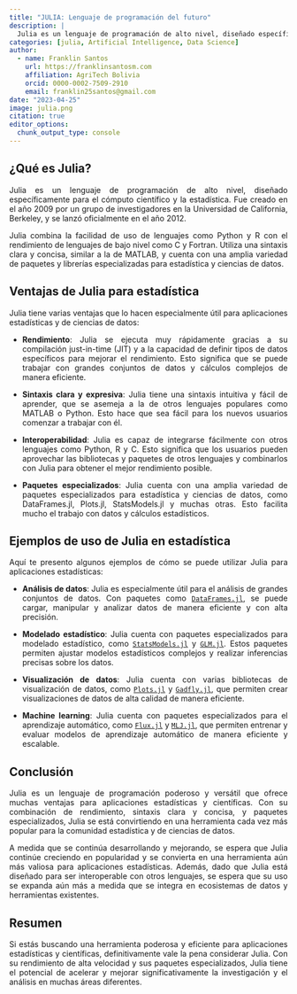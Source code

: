 ```yaml
---
title: "JULIA: Lenguaje de programación del futuro"
description: |
  Julia es un lenguaje de programación de alto nivel, diseñado específicamente para el cómputo científico y la estadística.
categories: [julia, Artificial Intelligence, Data Science]
author:
  - name: Franklin Santos
    url: https://franklinsantosm.com
    affiliation: AgriTech Bolivia
    orcid: 0000-0002-7509-2910
    email: franklin25santos@gmail.com
date: "2023-04-25"
image: julia.png
citation: true
editor_options: 
  chunk_output_type: console
---
```


```{=html}
<style>
body {
text-align: justify}
</style>
```

## ¿Qué es Julia?
Julia es un lenguaje de programación de alto nivel, diseñado específicamente para el cómputo científico y la estadística. Fue creado en el año 2009 por un grupo de investigadores en la Universidad de California, Berkeley, y se lanzó oficialmente en el año 2012.

Julia combina la facilidad de uso de lenguajes como Python y R con el rendimiento de lenguajes de bajo nivel como C y Fortran. Utiliza una sintaxis clara y concisa, similar a la de MATLAB, y cuenta con una amplia variedad de paquetes y librerías especializadas para estadística y ciencias de datos.

## Ventajas de Julia para estadística
Julia tiene varias ventajas que lo hacen especialmente útil para aplicaciones estadísticas y de ciencias de datos:

- **Rendimiento**: Julia se ejecuta muy rápidamente gracias a su compilación just-in-time (JIT) y a la capacidad de definir tipos de datos específicos para mejorar el rendimiento. Esto significa que se puede trabajar con grandes conjuntos de datos y cálculos complejos de manera eficiente.

- **Sintaxis clara y expresiva**: Julia tiene una sintaxis intuitiva y fácil de aprender, que se asemeja a la de otros lenguajes populares como MATLAB o Python. Esto hace que sea fácil para los nuevos usuarios comenzar a trabajar con él.

- **Interoperabilidad**: Julia es capaz de integrarse fácilmente con otros lenguajes como Python, R y C. Esto significa que los usuarios pueden aprovechar las bibliotecas y paquetes de otros lenguajes y combinarlos con Julia para obtener el mejor rendimiento posible.

- **Paquetes especializados**: Julia cuenta con una amplia variedad de paquetes especializados para estadística y ciencias de datos, como DataFrames.jl, Plots.jl, StatsModels.jl y muchas otras. Esto facilita mucho el trabajo con datos y cálculos estadísticos.

## Ejemplos de uso de Julia en estadística
Aquí te presento algunos ejemplos de cómo se puede utilizar Julia para aplicaciones estadísticas:

- **Análisis de datos**: Julia es especialmente útil para el análisis de grandes conjuntos de datos. Con paquetes como [`DataFrames.jl`](https://dataframes.juliadata.org/stable/), se puede cargar, manipular y analizar datos de manera eficiente y con alta precisión.

- **Modelado estadístico**: Julia cuenta con paquetes especializados para modelado estadístico, como [`StatsModels.jl`](https://juliastats.org/StatsModels.jl/stable/) y [`GLM.jl`](https://juliastats.org/GLM.jl/stable/). Estos paquetes permiten ajustar modelos estadísticos complejos y realizar inferencias precisas sobre los datos.

- **Visualización de datos**: Julia cuenta con varias bibliotecas de visualización de datos, como [`Plots.jl`](https://docs.juliaplots.org/stable/) y [`Gadfly.jl`](http://gadflyjl.org/stable/), que permiten crear visualizaciones de datos de alta calidad de manera eficiente.

- **Machine learning**: Julia cuenta con paquetes especializados para el aprendizaje automático, como [`Flux.jl`](https://fluxml.ai/Flux.jl/stable/) y [`MLJ.jl`](https://alan-turing-institute.github.io/MLJ.jl/dev/), que permiten entrenar y evaluar modelos de aprendizaje automático de manera eficiente y escalable.

## Conclusión
Julia es un lenguaje de programación poderoso y versátil que ofrece muchas ventajas para aplicaciones estadísticas y científicas. Con su combinación de rendimiento, sintaxis clara y concisa, y paquetes especializados, Julia se está convirtiendo en una herramienta cada vez más popular para la comunidad estadística y de ciencias de datos.

A medida que se continúa desarrollando y mejorando, se espera que Julia continúe creciendo en popularidad y se convierta en una herramienta aún más valiosa para aplicaciones estadísticas. Además, dado que Julia está diseñado para ser interoperable con otros lenguajes, se espera que su uso se expanda aún más a medida que se integra en ecosistemas de datos y herramientas existentes.

## Resumen
Si estás buscando una herramienta poderosa y eficiente para aplicaciones estadísticas y científicas, definitivamente vale la pena considerar Julia. Con su rendimiento de alta velocidad y sus paquetes especializados, Julia tiene el potencial de acelerar y mejorar significativamente la investigación y el análisis en muchas áreas diferentes.
